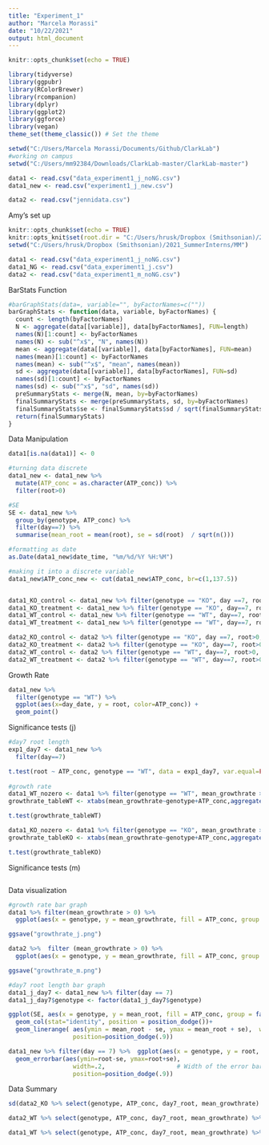 ---
title: "Experiment_1"
author: "Marcela Morassi"
date: "10/22/2021"
output: html_document
---

```{r setup, include=FALSE}
knitr::opts_chunk$set(echo = TRUE)

library(tidyverse)
library(ggpubr)
library(RColorBrewer)
library(rcompanion)
library(dplyr)
library(ggplot2)
library(ggforce)
library(vegan)
theme_set(theme_classic()) # Set the theme

setwd("C:/Users/Marcela Morassi/Documents/Github/ClarkLab")
#working on campus
setwd("C:/Users/mm92384/Downloads/ClarkLab-master/ClarkLab-master")

data1 <- read.csv("data_experiment1_j_noNG.csv")
data1_new <- read.csv("experiment1_j_new.csv")

data2 <- read.csv("jennidata.csv")
```

Amy's set up
```{r}
knitr::opts_chunk$set(echo = TRUE)
knitr::opts_knit$set(root.dir = "C:/Users/hrusk/Dropbox (Smithsonian)/2021_SummerInterns/MM")
setwd("C:/Users/hrusk/Dropbox (Smithsonian)/2021_SummerInterns/MM")

data1 <- read.csv("data_experiment1_j_noNG.csv")
data1_NG <- read.csv("data_experiment1_j.csv")
data2 <- read.csv("data_experiment1_m_noNG.csv")

```



BarStats Function 
```{r}
#barGraphStats(data=, variable="", byFactorNames=c(""))
barGraphStats <- function(data, variable, byFactorNames) {
  count <- length(byFactorNames)
  N <- aggregate(data[[variable]], data[byFactorNames], FUN=length)
  names(N)[1:count] <- byFactorNames
  names(N) <- sub("^x$", "N", names(N))
  mean <- aggregate(data[[variable]], data[byFactorNames], FUN=mean)
  names(mean)[1:count] <- byFactorNames
  names(mean) <- sub("^x$", "mean", names(mean))
  sd <- aggregate(data[[variable]], data[byFactorNames], FUN=sd)
  names(sd)[1:count] <- byFactorNames
  names(sd) <- sub("^x$", "sd", names(sd))
  preSummaryStats <- merge(N, mean, by=byFactorNames)
  finalSummaryStats <- merge(preSummaryStats, sd, by=byFactorNames)
  finalSummaryStats$se <- finalSummaryStats$sd / sqrt(finalSummaryStats$N)
  return(finalSummaryStats)
}

```


Data Manipulation
```{r}
data1[is.na(data1)] <- 0

#turning data discrete
data1_new <- data1_new %>% 
  mutate(ATP_conc = as.character(ATP_conc)) %>% 
  filter(root>0)

#SE
SE <- data1_new %>% 
  group_by(genotype, ATP_conc) %>% 
  filter(day==7) %>% 
  summarise(mean_root = mean(root), se = sd(root)  / sqrt(n()))

#formatting as date
as.Date(data1_new$date_time, "%m/%d/%Y %H:%M")

#making it into a discrete variable
data1_new$ATP_conc_new <- cut(data1_new$ATP_conc, br=c(1,137.5))


data1_KO_control <- data1_new %>% filter(genotype == "KO", day ==7, root>0, ATP_conc ==0)
data1_KO_treatment <- data1_new %>% filter(genotype == "KO", day==7, root>0, ATP_conc >0)
data1_WT_control <- data1_new %>% filter(genotype == "WT", day==7, root>0, ATP_conc ==0)
data1_WT_treatment <- data1_new %>% filter(genotype == "WT", day==7, root>0, ATP_conc >0)

data2_KO_control <- data2 %>% filter(genotype == "KO", day ==7, root>0, ATP_conc ==0)
data2_KO_treatment <- data2 %>% filter(genotype == "KO", day==7, root>0, ATP_conc >0)
data2_WT_control <- data2 %>% filter(genotype == "WT", day==7, root>0, ATP_conc ==0)
data2_WT_treatment <- data2 %>% filter(genotype == "WT", day==7, root>0, ATP_conc >0)


```

Growth Rate
```{r}
data1_new %>% 
  filter(genotype == "WT") %>% 
  ggplot(aes(x=day_date, y = root, color=ATP_conc)) +
  geom_point()


```



Significance tests (j)
```{r}

#day7 root length
exp1_day7 <- data1_new %>% 
  filter(day==7)

t.test(root ~ ATP_conc, genotype == "WT", data = exp1_day7, var.equal=FALSE, conf.level=0.95)
 
#growth rate
data1_WT_nozero <- data1 %>% filter(genotype == "WT", mean_growthrate > 0)
growthrate_tableWT <- xtabs(mean_growthrate~genotype+ATP_conc,aggregate(mean_growthrate~genotype+ATP_conc,data1_WT_nozero,mean))

t.test(growthrate_tableWT)

data1_KO_nozero <- data1 %>% filter(genotype == "KO", mean_growthrate > 0)
growthrate_tableKO <- xtabs(mean_growthrate~genotype+ATP_conc,aggregate(mean_growthrate~genotype+ATP_conc,data1_KO_nozero,mean))

t.test(growthrate_tableKO)


```


Significance tests (m)
```{r}



```


Data visualization
```{r}

#growth rate bar graph
data1 %>% filter(mean_growthrate > 0) %>%  
  ggplot(aes(x = genotype, y = mean_growthrate, fill = ATP_conc, group = factor (ATP_conc))) + geom_bar(stat="identity", position = position_dodge())

ggsave("growthrate_j.png")

data2 %>%  filter (mean_growthrate > 0) %>% 
  ggplot(aes(x = genotype, y = mean_growthrate, fill = ATP_conc, group = factor (ATP_conc))) + geom_bar(stat="identity", position = position_dodge())

ggsave("growthrate_m.png")

#day7 root length bar graph
data1_j_day7 <- data1_new %>% filter(day == 7)
data1_j_day7$genotype <- factor(data1_j_day7$genotype)

ggplot(SE, aes(x = genotype, y = mean_root, fill = ATP_conc, group = factor (ATP_conc))) +
  geom_col(stat="identity", position = position_dodge())+
  geom_linerange( aes(ymin = mean_root - se, ymax = mean_root + se),  width=.2,                    # Width of the error bars
                  position=position_dodge(.9))

data1_new %>% filter(day == 7) %>%  ggplot(aes(x = genotype, y = root, fill = ATP_conc, group = factor (ATP_conc))) + geom_bar(stat="identity", position = position_dodge()) +
  geom_errorbar(aes(ymin=root-se, ymax=root+se),
                  width=.2,                    # Width of the error bars
                  position=position_dodge(.9))

```


Data Summary
```{r}
sd(data2_KO %>% select(genotype, ATP_conc, day7_root, mean_growthrate) %>% filter(mean_growthrate>0, ATP_conc == 7.5))

data2_WT %>% select(genotype, ATP_conc, day7_root, mean_growthrate) %>% filter(mean_growthrate>0, ATP_conc == 7.5) %>% summary()

data1_WT %>% select(genotype, ATP_conc, day7_root, mean_growthrate) %>% filter(mean_growthrate>0, ATP_conc == 137.5) %>% summary()

```




